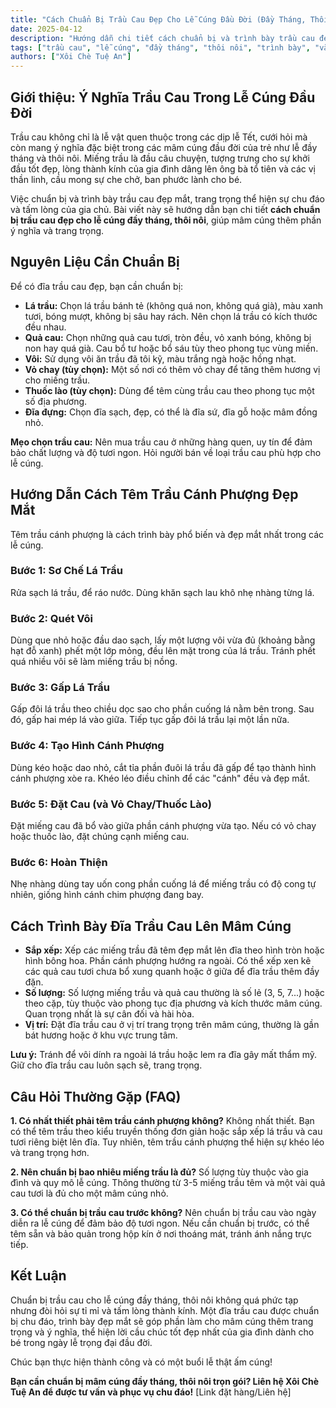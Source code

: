 ```yaml
---
title: "Cách Chuẩn Bị Trầu Cau Đẹp Cho Lễ Cúng Đầu Đời (Đầy Tháng, Thôi Nôi)"
date: 2025-04-12
description: "Hướng dẫn chi tiết cách chuẩn bị và trình bày trầu cau đẹp mắt, ý nghĩa cho mâm cúng đầy tháng, thôi nôi của bé, thể hiện lòng thành kính."
tags: ["trầu cau", "lễ cúng", "đầy tháng", "thôi nôi", "trình bày", "văn hóa", "phong tục"]
authors: ["Xôi Chè Tuệ An"]
---
```


## Giới thiệu: Ý Nghĩa Trầu Cau Trong Lễ Cúng Đầu Đời

Trầu cau không chỉ là lễ vật quen thuộc trong các dịp lễ Tết, cưới hỏi mà còn mang ý nghĩa đặc biệt trong các mâm cúng đầu đời của trẻ như lễ đầy tháng và thôi nôi. Miếng trầu là đầu câu chuyện, tượng trưng cho sự khởi đầu tốt đẹp, lòng thành kính của gia đình dâng lên ông bà tổ tiên và các vị thần linh, cầu mong sự che chở, ban phước lành cho bé.

Việc chuẩn bị và trình bày trầu cau đẹp mắt, trang trọng thể hiện sự chu đáo và tấm lòng của gia chủ. Bài viết này sẽ hướng dẫn bạn chi tiết **cách chuẩn bị trầu cau đẹp cho lễ cúng đầy tháng, thôi nôi**, giúp mâm cúng thêm phần ý nghĩa và trang trọng.

## Nguyên Liệu Cần Chuẩn Bị

Để có đĩa trầu cau đẹp, bạn cần chuẩn bị:

*   **Lá trầu:** Chọn lá trầu bánh tẻ (không quá non, không quá già), màu xanh tươi, bóng mượt, không bị sâu hay rách. Nên chọn lá trầu có kích thước đều nhau.
*   **Quả cau:** Chọn những quả cau tươi, tròn đều, vỏ xanh bóng, không bị non hay quá già. Cau bổ tư hoặc bổ sáu tùy theo phong tục vùng miền.
*   **Vôi:** Sử dụng vôi ăn trầu đã tôi kỹ, màu trắng ngà hoặc hồng nhạt.
*   **Vỏ chay (tùy chọn):** Một số nơi có thêm vỏ chay để tăng thêm hương vị cho miếng trầu.
*   **Thuốc lào (tùy chọn):** Dùng để têm cùng trầu cau theo phong tục một số địa phương.
*   **Đĩa đựng:** Chọn đĩa sạch, đẹp, có thể là đĩa sứ, đĩa gỗ hoặc mâm đồng nhỏ.

**Mẹo chọn trầu cau:** Nên mua trầu cau ở những hàng quen, uy tín để đảm bảo chất lượng và độ tươi ngon. Hỏi người bán về loại trầu cau phù hợp cho lễ cúng.

## Hướng Dẫn Cách Têm Trầu Cánh Phượng Đẹp Mắt

Têm trầu cánh phượng là cách trình bày phổ biến và đẹp mắt nhất trong các lễ cúng.

### Bước 1: Sơ Chế Lá Trầu
Rửa sạch lá trầu, để ráo nước. Dùng khăn sạch lau khô nhẹ nhàng từng lá.

### Bước 2: Quét Vôi
Dùng que nhỏ hoặc đầu dao sạch, lấy một lượng vôi vừa đủ (khoảng bằng hạt đỗ xanh) phết một lớp mỏng, đều lên mặt trong của lá trầu. Tránh phết quá nhiều vôi sẽ làm miếng trầu bị nồng.

### Bước 3: Gấp Lá Trầu
Gấp đôi lá trầu theo chiều dọc sao cho phần cuống lá nằm bên trong. Sau đó, gấp hai mép lá vào giữa. Tiếp tục gấp đôi lá trầu lại một lần nữa.

### Bước 4: Tạo Hình Cánh Phượng
Dùng kéo hoặc dao nhỏ, cắt tỉa phần đuôi lá trầu đã gấp để tạo thành hình cánh phượng xòe ra. Khéo léo điều chỉnh để các "cánh" đều và đẹp mắt.

### Bước 5: Đặt Cau (và Vỏ Chay/Thuốc Lào)
Đặt miếng cau đã bổ vào giữa phần cánh phượng vừa tạo. Nếu có vỏ chay hoặc thuốc lào, đặt chúng cạnh miếng cau.

### Bước 6: Hoàn Thiện
Nhẹ nhàng dùng tay uốn cong phần cuống lá để miếng trầu có độ cong tự nhiên, giống hình cánh chim phượng đang bay.

## Cách Trình Bày Đĩa Trầu Cau Lên Mâm Cúng

*   **Sắp xếp:** Xếp các miếng trầu đã têm đẹp mắt lên đĩa theo hình tròn hoặc hình bông hoa. Phần cánh phượng hướng ra ngoài. Có thể xếp xen kẽ các quả cau tươi chưa bổ xung quanh hoặc ở giữa để đĩa trầu thêm đầy đặn.
*   **Số lượng:** Số lượng miếng trầu và quả cau thường là số lẻ (3, 5, 7...) hoặc theo cặp, tùy thuộc vào phong tục địa phương và kích thước mâm cúng. Quan trọng nhất là sự cân đối và hài hòa.
*   **Vị trí:** Đặt đĩa trầu cau ở vị trí trang trọng trên mâm cúng, thường là gần bát hương hoặc ở khu vực trung tâm.

**Lưu ý:** Tránh để vôi dính ra ngoài lá trầu hoặc lem ra đĩa gây mất thẩm mỹ. Giữ cho đĩa trầu cau luôn sạch sẽ, trang trọng.

## Câu Hỏi Thường Gặp (FAQ)

**1. Có nhất thiết phải têm trầu cánh phượng không?**
Không nhất thiết. Bạn có thể têm trầu theo kiểu truyền thống đơn giản hoặc sắp xếp lá trầu và cau tươi riêng biệt lên đĩa. Tuy nhiên, têm trầu cánh phượng thể hiện sự khéo léo và trang trọng hơn.

**2. Nên chuẩn bị bao nhiêu miếng trầu là đủ?**
Số lượng tùy thuộc vào gia đình và quy mô lễ cúng. Thông thường từ 3-5 miếng trầu têm và một vài quả cau tươi là đủ cho một mâm cúng nhỏ.

**3. Có thể chuẩn bị trầu cau trước không?**
Nên chuẩn bị trầu cau vào ngày diễn ra lễ cúng để đảm bảo độ tươi ngon. Nếu cần chuẩn bị trước, có thể têm sẵn và bảo quản trong hộp kín ở nơi thoáng mát, tránh ánh nắng trực tiếp.

## Kết Luận

Chuẩn bị trầu cau cho lễ cúng đầy tháng, thôi nôi không quá phức tạp nhưng đòi hỏi sự tỉ mỉ và tấm lòng thành kính. Một đĩa trầu cau được chuẩn bị chu đáo, trình bày đẹp mắt sẽ góp phần làm cho mâm cúng thêm trang trọng và ý nghĩa, thể hiện lời cầu chúc tốt đẹp nhất của gia đình dành cho bé trong ngày lễ trọng đại đầu đời.

Chúc bạn thực hiện thành công và có một buổi lễ thật ấm cúng!

**Bạn cần chuẩn bị mâm cúng đầy tháng, thôi nôi trọn gói? Liên hệ Xôi Chè Tuệ An để được tư vấn và phục vụ chu đáo!**
[Link đặt hàng/Liên hệ]